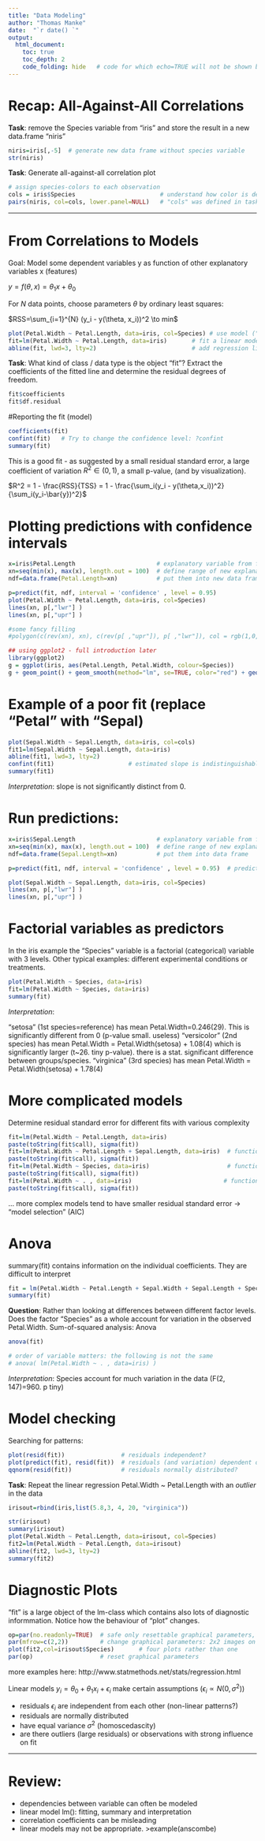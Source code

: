 ```yaml
---
title: "Data Modeling"
author: "Thomas Manke"
date:  "`r date() `"
output: 
  html_document:
    toc: true
    toc_depth: 2
    code_folding: hide   # code for which echo=TRUE will not be shown but folded
---
```


# Recap: All-Against-All Correlations
**Task**: remove the Species variable from "iris" and store the result in a new data.frame "niris"
```r
niris=iris[,-5]  # generate new data frame without species variable
str(niris)
```

**Task**: Generate all-against-all correlation plot
```r
# assign species-colors to each observation 
cols = iris$Species                        # understand how color is defined
pairs(niris, col=cols, lower.panel=NULL)   # "cols" was defined in task above
```

***

# From Correlations to Models

Goal: Model some dependent variables y as function of other explanatory variables x (features)

$y = f(\theta, x) = \theta_1 x +  \theta_0$

For $N$ data points, choose parameters $\theta$ by ordinary least squares: 

$RSS=\sum_{i=1}^{N} (y_i - y(\theta, x_i))^2 \to min$


```r
plot(Petal.Width ~ Petal.Length, data=iris, col=Species) # use model ("formula") notation
fit=lm(Petal.Width ~ Petal.Length, data=iris)       # fit a linear model
abline(fit, lwd=3, lty=2)                           # add regression line
```

**Task**: What kind of class / data type is the object "fit"? Extract the coefficients of the fitted line and determine the residual degrees of freedom.

```r
fit$coefficients
fit$df.residual
```

#Reporting the fit (model)
```r
coefficients(fit)
confint(fit)   # Try to change the confidence level: ?confint
summary(fit)
```

This is a good fit - as suggested by a small residual standard error, a large coefficient of variation $R^2 \in (0,1)$, a small p-value, (and by visualization).  

$R^2 = 1 - \frac{RSS}{TSS} = 1 - \frac{\sum_i(y_i - y(\theta,x_i))^2}{\sum_i(y_i-\bar{y})^2}$


# Plotting predictions with confidence intervals
```r
x=iris$Petal.Length                       # explanatory variable from fit (here:Petal.Length)
xn=seq(min(x), max(x), length.out = 100)  # define range of new explanatory variables
ndf=data.frame(Petal.Length=xn)           # put them into new data frame

p=predict(fit, ndf, interval = 'confidence' , level = 0.95)
plot(Petal.Width ~ Petal.Length, data=iris, col=Species)
lines(xn, p[,"lwr"] )
lines(xn, p[,"upr"] )

#some fancy filling
#polygon(c(rev(xn), xn), c(rev(p[ ,"upr"]), p[ ,"lwr"]), col = rgb(1,0,0,0.5), border = NA)

## using ggplot2 - full introduction later
library(ggplot2)
g = ggplot(iris, aes(Petal.Length, Petal.Width, colour=Species))
g + geom_point() + geom_smooth(method="lm", se=TRUE, color="red") + geom_smooth(method="loess", colour="blue")
```

# Example of a poor fit (replace "Petal" with "Sepal)
```r
plot(Sepal.Width ~ Sepal.Length, data=iris, col=cols)  
fit1=lm(Sepal.Width ~ Sepal.Length, data=iris)     
abline(fit1, lwd=3, lty=2)    
confint(fit1)                     # estimated slope is indistinguishable from zero
summary(fit1)
```
*Interpretation*: slope is not significantly distinct from 0.

# Run predictions:
```r
x=iris$Sepal.Length                       # explanatory variable from fit (here:Sepal.Length)
xn=seq(min(x), max(x), length.out = 100)  # define range of new explanatory variables
ndf=data.frame(Sepal.Length=xn)           # put them into data frame

p=predict(fit1, ndf, interval = 'confidence' , level = 0.95)  # predict values

plot(Sepal.Width ~ Sepal.Length, data=iris, col=Species)
lines(xn, p[,"lwr"] )
lines(xn, p[,"upr"] )
```


# Factorial variables as predictors
In the iris example the "Species" variable is a factorial (categorical) variable with 3 levels.
Other typical examples: different experimental conditions or treatments.

```r
plot(Petal.Width ~ Species, data=iris)
fit=lm(Petal.Width ~ Species, data=iris)
summary(fit)
```
*Interpretation*:

"setosa" (1st species=reference) has mean Petal.Width=0.246(29). This is significantly different from 0 (p-value small. useless)
"versicolor" (2nd species) has mean Petal.Width = Petal.Width(setosa) + 1.08(4) which is significantly larger (t~26. tiny p-value). there is a stat. significant difference between groups/species.
"virginica" (3rd species) has mean Petal.Width = Petal.Width(setosa) + 1.78(4)

# More complicated models
Determine residual standard error for different fits with various complexity
```r
fit=lm(Petal.Width ~ Petal.Length, data=iris)
paste(toString(fit$call), sigma(fit))
fit=lm(Petal.Width ~ Petal.Length + Sepal.Length, data=iris)  # function of more than one variable
paste(toString(fit$call), sigma(fit))
fit=lm(Petal.Width ~ Species, data=iris)                      # function of categorical variables
paste(toString(fit$call), sigma(fit))
fit=lm(Petal.Width ~ . , data=iris)                          # function of all other variable (numerical and categorical)
paste(toString(fit$call), sigma(fit))
```

... more complex models tend to have smaller residual standard error -> "model selection" (AIC)


# Anova
summary(fit) contains information on the individual coefficients. They are difficult to interpret

```r
fit = lm(Petal.Width ~ Petal.Length + Sepal.Width + Sepal.Length + Species , data=iris) 
summary(fit)
```

**Question**: Rather than looking at differences between different factor levels. Does the factor "Species" as a whole account for variation in the observed Petal.Width. Sum-of-squared analysis: Anova  
```r
anova(fit) 

# order of variable matters: the following is not the same
# anova( lm(Petal.Width ~ . , data=iris) )
```
*Interpretation*: Species account for much variation in the data (F(2, 147)=960. p tiny)

# Model checking

Searching for patterns:
```r
plot(resid(fit))                # residuals independent?
plot(predict(fit), resid(fit))  # residuals (and variation) dependent on prediction?
qqnorm(resid(fit))              # residuals normally distributed?
```

**Task**: Repeat the linear regression Petal.Width ~ Petal.Length with an *outlier* in the data 
```r
irisout=rbind(iris,list(5.8,3, 4, 20, "virginica"))
```

```r
str(irisout)
summary(irisout)
plot(Petal.Width ~ Petal.Length, data=irisout, col=Species)
fit2=lm(Petal.Width ~ Petal.Length, data=irisout)
abline(fit2, lwd=3, lty=2)    
summary(fit2)
```

# Diagnostic Plots
"fit" is a large object of the lm-class which contains also lots of diagnostic informmation. Notice how the behaviour of "plot" changes.
```r
op=par(no.readonly=TRUE)  # safe only resettable graphical parameters, avoids many warnings
par(mfrow=c(2,2))         # change graphical parameters: 2x2 images on device
plot(fit2,col=irisout$Species)       # four plots rather than one
par(op)                   # reset graphical parameters
```
more examples here: http://www.statmethods.net/stats/regression.html

Linear models $y_i=\theta_0 + \theta_1  x_i + \epsilon_i$ make certain assumptions ($\epsilon_i \propto N(0,\sigma^2)$)

* residuals $\epsilon_i$ are independent from each other (non-linear patterns?)
* residuals are normally distributed
* have equal variance $\sigma^2$ (homoscedascity)
* are there outliers (large residuals) or observations with strong influence on fit

***
# Review:
* dependencies between variable can often be modeled
* linear model lm(): fitting, summary and interpretation
* correlation coefficients can be misleading
* linear models may not be appropriate.  >example(anscombe)

